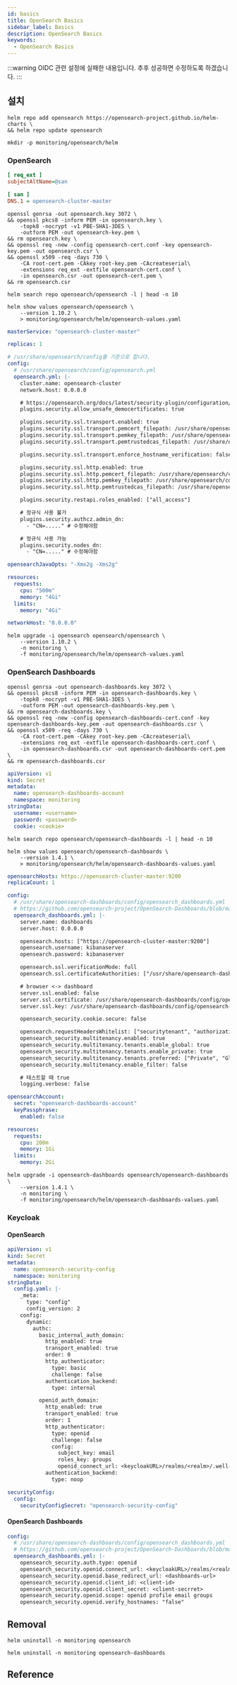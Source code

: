 ```yaml
---
id: basics
title: OpenSearch Basics
sidebar_label: Basics
description: OpenSearch Basics
keywords:
  - OpenSearch Basics
---
```


:::warning
OIDC 관련 설정에 실패한 내용입니다. 추후 성공하면 수정하도록 하겠습니다.
:::

## 설치

```shell
helm repo add opensearch https://opensearch-project.github.io/helm-charts \
&& helm repo update opensearch
```

```shell
mkdir -p monitoring/opensearch/helm
```

### OpenSearch

```ini title="monitoring/opensearch/opensearch-cert.conf"
[ req_ext ]
subjectAltName=@san

[ san ]
DNS.1 = opensearch-cluster-master
```

```shell
openssl genrsa -out opensearch.key 3072 \
&& openssl pkcs8 -inform PEM -in opensearch.key \
    -topk8 -nocrypt -v1 PBE-SHA1-3DES \
    -outform PEM -out opensearch-key.pem \
&& rm opensearch.key \
&& openssl req -new -config opensearch-cert.conf -key opensearch-key.pem -out opensearch.csr \
&& openssl x509 -req -days 730 \
    -CA root-cert.pem -CAkey root-key.pem -CAcreateserial\
    -extensions req_ext -extfile opensearch-cert.conf \
    -in opensearch.csr -out opensearch-cert.pem \
&& rm opensearch.csr
```

```shell
helm search repo opensearch/opensearch -l | head -n 10
```

```shell
helm show values opensearch/opensearch \
    --version 1.10.2 \
    > monitoring/opensearch/helm/opensearch-values.yaml
```

```yaml title="monitoring/opensearch/helm/opensearch-values.yaml"
masterService: "opensearch-cluster-master"

replicas: 1

# /usr/share/opensearch/config를 기준으로 합니다.
config:
  # /usr/share/opensearch/config/opensearch.yml
  opensearch.yml: |-
    cluster.name: opensearch-cluster
    network.host: 0.0.0.0

    # https://opensearch.org/docs/latest/security-plugin/configuration/tls
    plugins.security.allow_unsafe_democertificates: true

    plugins.security.ssl.transport.enabled: true
    plugins.security.ssl.transport.pemcert_filepath: /usr/share/opensearch/config/opensearch-cert.pem
    plugins.security.ssl.transport.pemkey_filepath: /usr/share/opensearch/config/opensearch-key.pem
    plugins.security.ssl.transport.pemtrustedcas_filepath: /usr/share/opensearch/config/root-cert.pem

    plugins.security.ssl.transport.enforce_hostname_verification: false

    plugins.security.ssl.http.enabled: true
    plugins.security.ssl.http.pemcert_filepath: /usr/share/opensearch/config/opensearch-cert.pem
    plugins.security.ssl.http.pemkey_filepath: /usr/share/opensearch/config/opensearch-key.pem
    plugins.security.ssl.http.pemtrustedcas_filepath: /usr/share/opensearch/config/root-cert.pem

    plugins.security.restapi.roles_enabled: ["all_access"]

    # 정규식 사용 불가
    plugins.security.authcz.admin_dn:
      - "CN=....." # 수정해야함

    # 정규식 사용 가능
    plugins.security.nodes_dn:
      - "CN=....." # 수정해야함

opensearchJavaOpts: "-Xmx2g -Xms2g"

resources:
  requests:
    cpu: "500m"
    memory: "4Gi"
  limits:
    memory: "4Gi"

networkHost: "0.0.0.0"
```

```shell
helm upgrade -i opensearch opensearch/opensearch \
    --version 1.10.2 \
    -n monitoring \
    -f monitoring/opensearch/helm/opensearch-values.yaml
```

### OpenSearch Dashboards

```shell
openssl genrsa -out opensearch-dashboards.key 3072 \
&& openssl pkcs8 -inform PEM -in opensearch-dashboards.key \
    -topk8 -nocrypt -v1 PBE-SHA1-3DES \
    -outform PEM -out opensearch-dashboards-key.pem \
&& rm opensearch-dashboards.key \
&& openssl req -new -config opensearch-dashboards-cert.conf -key opensearch-dashboards-key.pem -out opensearch-dashboards.csr \
&& openssl x509 -req -days 730 \
    -CA root-cert.pem -CAkey root-key.pem -CAcreateserial\
    -extensions req_ext -extfile opensearch-dashboards-cert.conf \
    -in opensearch-dashboards.csr -out opensearch-dashboards-cert.pem \
&& rm opensearch-dashboards.csr
```

```yaml title="monitoring/opensearch/opensearch-dashboards-account.yaml"
apiVersion: v1
kind: Secret
metadata:
  name: opensearch-dashboards-account
  namespace: monitoring
stringData:
  username: <username>
  password: <password>
  cookie: <cookie>
```

```shell
helm search repo opensearch/opensearch-dashboards -l | head -n 10
```

```shell
helm show values opensearch/opensearch-dashboards \
    --version 1.4.1 \
    > monitoring/opensearch/helm/opensearch-dashboards-values.yaml
```

```yaml title="monitoring/opensearch/helm/opensearch-dashboards-values.yaml"
opensearchHosts: https://opensearch-cluster-master:9200
replicaCount: 1

config:
  # /usr/share/opensearch-dashboards/config/opensearch_dashboards.yml
  # https://github.com/opensearch-project/OpenSearch-Dashboards/blob/main/config/opensearch_dashboards.yml
  opensearch_dashboards.yml: |-
    server.name: dashboards
    server.host: 0.0.0.0

    opensearch.hosts: ["https://opensearch-cluster-master:9200"]
    opensearch.username: kibanaserver
    opensearch.password: kibanaserver

    opensearch.ssl.verificationMode: full
    opensearch.ssl.certificateAuthorities: ["/usr/share/opensearch-dashboards/config/root-cert.pem"]

    # browser <-> dashboard
    server.ssl.enabled: false
    server.ssl.certificate: /usr/share/opensearch-dashboards/config/opensearch-dashboards-cert.pem
    server.ssl.key: /usr/share/opensearch-dashboards/config/opensearch-dashboards-key.pem

    opensearch_security.cookie.secure: false

    opensearch.requestHeadersWhitelist: ["securitytenant", "authorization"]
    opensearch_security.multitenancy.enabled: true
    opensearch_security.multitenancy.tenants.enable_global: true
    opensearch_security.multitenancy.tenants.enable_private: true
    opensearch_security.multitenancy.tenants.preferred: ["Private", "Global"]
    opensearch_security.multitenancy.enable_filter: false

    # 테스트할 때 true
    logging.verbose: false

opensearchAccount:
  secret: "opensearch-dashboards-account"
  keyPassphrase:
    enabled: false

resources:
  requests:
    cpu: 200m
    memory: 1Gi
  limits:
    memory: 2Gi
```

```shell
helm upgrade -i opensearch-dashboards opensearch/opensearch-dashboards \
    --version 1.4.1 \
    -n monitoring \
    -f monitoring/opensearch/helm/opensearch-dashboards-values.yaml
```

### Keycloak

#### OpenSearch

```yaml title="monitoring/opensearch/opensearch-security-config.yaml"
apiVersion: v1
kind: Secret
metadata:
  name: opensearch-security-config
  namespace: monitoring
stringData:
  config.yaml: |-
    _meta:
      type: "config"
      config_version: 2
    config:
      dynamic:
        authc:
          basic_internal_auth_domain:
            http_enabled: true
            transport_enabled: true
            order: 0
            http_authenticator:
              type: basic
              challenge: false
            authentication_backend:
              type: internal

          openid_auth_domain:
            http_enabled: true
            transport_enabled: true
            order: 1
            http_authenticator:
              type: openid
              challenge: false
              config:
                subject_key: email
                roles_key: groups
                openid_connect_url: <keycloakURL>/realms/<realm>/.well-known/openid-configuration
            authentication_backend:
              type: noop
```

```yaml title="monitoring/opensearch/helm/opensearch-values.yaml"
securityConfig:
  config:
    securityConfigSecret: "opensearch-security-config"
```

#### OpenSearch Dashboards

```yaml title="monitoring/opensearch/helm/opensearch-dashboards-values.yaml"
config:
  # /usr/share/opensearch-dashboards/config/opensearch_dashboards.yml
  # https://github.com/opensearch-project/OpenSearch-Dashboards/blob/main/config/opensearch_dashboards.yml
  opensearch_dashboards.yml: |-
    opensearch_security.auth.type: openid
    opensearch_security.openid.connect_url: <keycloakURL>/realms/<realm>/.well-known/openid-configuration
    opensearch_security.openid.base_redirect_url: <dashboards-url>
    opensearch_security.openid.client_id: <client-id>
    opensearch_security.openid.client_secret: <client-secrret>
    opensearch_security.openid.scope: openid profile email groups
    opensearch_security.openid.verify_hostnames: "false"
```

## Removal

```shell
helm uninstall -n monitoring opensearch
```

```shell
helm uninstall -n monitoring opensearch-dashboards
```

## Reference
